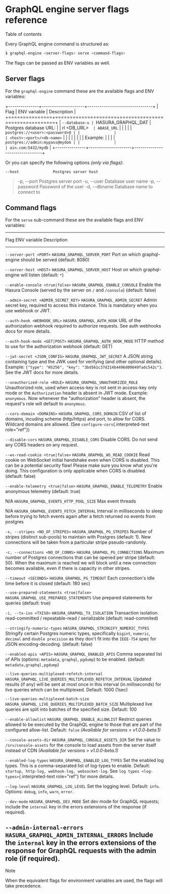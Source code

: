 
GraphQL engine server flags reference
=====================================

Table of contents

Every GraphQL engine command is structured as:

```bash
$ graphql-engine <server-flags> serve <command-flags>
```

The flags can be passed as ENV variables as well.

Server flags
------------

For the `graphql-engine` command these are the available flags and ENV
variables:

+---------------+---------------------+--------------------------------+
| Flag          | ENV variable        | Description                    |
+===============+=====================+================================+
| `--database-u | `HASURA_GRAPHQL_DAT | Postgres database URL:         |
| rl <DB_URL>`  | ABASE_URL`          |                                |
|               |                     | `postgres://<user>:<password>@ |
|               |                     | <host>:<port>/<db-name>`       |
|               |                     |                                |
|               |                     | Example:                       |
|               |                     | `postgres://admin:mypass@mydom |
|               |                     | ain.com:5432/mydb`             |
+---------------+---------------------+--------------------------------+

Or you can specify the following options *(only via flags)*:

```
--host               Postgres server host
```

> -p, \--port Postgres server port -u, \--user Database user name -p,
> \--password Password of the user -d, \--dbname Database name to
> connect to

Command flags
-------------

For the `serve` sub-command these are the available flags and ENV
variables:

  ------------------------------------------------------------------------------------------------------------------------------------------------------------------------------
  Flag                                            ENV variable                                                 Description
  ----------------------------------------------- ------------------------------------------------------------ -----------------------------------------------------------------
  `--server-port <PORT>`                          `HASURA_GRAPHQL_SERVER_PORT`                                 Port on which graphql-engine should be served (default: 8080)

  `--server-host <HOST>`                          `HASURA_GRAPHQL_SERVER_HOST`                                 Host on which graphql-engine will listen (default: `*`)

  `--enable-console <true|false>`                 `HASURA_GRAPHQL_ENABLE_CONSOLE`                              Enable the Hasura Console (served by the server on `/` and
                                                                                                               `/console`) (default: false)

  `--admin-secret <ADMIN_SECRET_KEY>`             `HASURA_GRAPHQL_ADMIN_SECRET`                                Admin secret key, required to access this instance. This is
                                                                                                               mandatory when you use webhook or JWT.

  `--auth-hook <WEBHOOK_URL>`                     `HASURA_GRAPHQL_AUTH_HOOK`                                   URL of the authorization webhook required to authorize requests.
                                                                                                               See auth webhooks docs for more details.

  `--auth-hook-mode <GET|POST>`                   `HASURA_GRAPHQL_AUTH_HOOK_MODE`                              HTTP method to use for the authorization webhook (default: GET)

  `--jwt-secret <JSON_CONFIG>`                    `HASURA_GRAPHQL_JWT_SECRET`                                  A JSON string containing type and the JWK used for verifying (and
                                                                                                               other optional details). Example:
                                                                                                               `{"type": "HS256", "key": "3bd561c37d214b4496d09049fadc542c"}`.
                                                                                                               See the JWT docs for more details.

  `--unauthorized-role <ROLE>`                    `HASURA_GRAPHQL_UNAUTHORIZED_ROLE`                           Unauthorized role, used when access-key is not sent in access-key
                                                                                                               only mode or the `Authorization` header is absent in JWT mode.
                                                                                                               Example: `anonymous`. Now whenever the \"authorization\" header
                                                                                                               is absent, the request\'s role will default to `anonymous`.

  `--cors-domain <DOMAINS>`                       `HASURA_GRAPHQL_CORS_DOMAIN`                                 CSV of list of domains, incuding scheme (http/https) and port, to
                                                                                                               allow for CORS. Wildcard domains are allowed. (See
                                                                                                               `configure-cors`{.interpreted-text role="ref"})

  `--disable-cors`                                `HASURA_GRAPHQL_DISABLE_CORS`                                Disable CORS. Do not send any CORS headers on any request.

  `--ws-read-cookie <true|false>`                 `HASURA_GRAPHQL_WS_READ_COOKIE`                              Read cookie on WebSocket initial handshake even when CORS is
                                                                                                               disabled. This can be a potential security flaw! Please make sure
                                                                                                               you know what you\'re doing. This configuration is only
                                                                                                               applicable when CORS is disabled. (default: false)

  `--enable-telemetry <true|false>`               `HASURA_GRAPHQL_ENABLE_TELEMETRY`                            Enable anonymous telemetry (default: true)

  N/A                                             `HASURA_GRAPHQL_EVENTS_HTTP_POOL_SIZE`                       Max event threads

  N/A                                             `HASURA_GRAPHQL_EVENTS_FETCH_INTERVAL`                       Interval in milliseconds to sleep before trying to fetch events
                                                                                                               again after a fetch returned no events from postgres

  `-s, --stripes <NO_OF_STRIPES>`                 `HASURA_GRAPHQL_PG_STRIPES`                                  Number of stripes (distinct sub-pools) to maintain with Postgres
                                                                                                               (default: 1). New connections will be taken from a particular
                                                                                                               stripe pseudo-randomly.

  `-c, --connections <NO_OF_CONNS>`               `HASURA_GRAPHQL_PG_CONNECTIONS`                              Maximum number of Postgres connections that can be opened per
                                                                                                               stripe (default: 50). When the maximum is reached we will block
                                                                                                               until a new connection becomes available, even if there is
                                                                                                               capacity in other stripes.

  `--timeout <SECONDS>`                           `HASURA_GRAPHQL_PG_TIMEOUT`                                  Each connection\'s idle time before it is closed (default: 180
                                                                                                               sec)

  `--use-prepared-statements <true|false>`        `HASURA_GRAPHQL_USE_PREPARED_STATEMENTS`                     Use prepared statements for queries (default: true)

  `-i, --tx-iso <TXISO>`                          `HASURA_GRAPHQL_TX_ISOLATION`                                Transaction isolation. read-committed / repeatable-read /
                                                                                                               serializable (default: read-commited)

  `--stringify-numeric-types`                     `HASURA_GRAPHQL_STRINGIFY_NUMERIC_TYPES`                     Stringify certain Postgres numeric types, specifically `bigint`,
                                                                                                               `numeric`, `decimal` and `double precision` as they don\'t fit
                                                                                                               into the `IEEE-754` spec for JSON encoding-decoding. (default:
                                                                                                               false)

  `--enabled-apis <APIS>`                         `HASURA_GRAPHQL_ENABLED_APIS`                                Comma separated list of APIs (options: `metadata`, `graphql`,
                                                                                                               `pgdump`) to be enabled. (default: `metadata,graphql,pgdump`)

  `--live-queries-multiplexed-refetch-interval`   `HASURA_GRAPHQL_LIVE_QUERIES_MULTIPLEXED_REFETCH_INTERVAL`   Updated results (if any) will be sent at most once in this
                                                                                                               interval (in milliseconds) for live queries which can be
                                                                                                               multiplexed. Default: 1000 (1sec)

  `--live-queries-multiplexed-batch-size`         `HASURA_GRAPHQL_LIVE_QUERIES_MULTIPLEXED_BATCH_SIZE`         Multiplexed live queries are split into batches of the specified
                                                                                                               size. Default: 100

  `--enable-allowlist`                            `HASURA_GRAPHQL_ENABLE_ALLOWLIST`                            Restrict queries allowed to be executed by the GraphQL engine to
                                                                                                               those that are part of the configured allow-list. Default:
                                                                                                               `false` *(Available for versions \> v1.0.0-beta.1)*

  `--console-assets-dir`                          `HASURA_GRAPHQL_CONSOLE_ASSETS_DIR`                          Set the value to `/srv/console-assets` for the console to load
                                                                                                               assets from the server itself instead of CDN *(Available for
                                                                                                               versions \> v1.0.0-beta.1)*

  `--enabled-log-types`                           `HASURA_GRAPHQL_ENABLED_LOG_TYPES`                           Set the enabled log types. This is a comma-separated list of
                                                                                                               log-types to enable. Default:
                                                                                                               `startup, http-log, webhook-log, websocket-log`. See
                                                                                                               `log types <log-types>`{.interpreted-text role="ref"} for more
                                                                                                               details.

  `--log-level`                                   `HASURA_GRAPHQL_LOG_LEVEL`                                   Set the logging level. Default: `info`. Options: `debug`, `info`,
                                                                                                               `warn`, `error`.

  `--dev-mode`                                    `HASURA_GRAPHQL_DEV_MODE`                                    Set dev mode for GraphQL requests; include the `internal` key in
                                                                                                               the errors extensions of the response (if required).

  `--admin-internal-errors`                       `HASURA_GRAPHQL_ADMIN_INTERNAL_ERRORS`                       Include the `internal` key in the errors extensions of the
                                                                                                               response for GraphQL requests with the admin role (if required).
  ------------------------------------------------------------------------------------------------------------------------------------------------------------------------------

Note

When the equivalent flags for environment variables are used, the flags
will take precedence.
